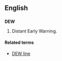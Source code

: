 ==English==

==={{acronym}}===
'''DEW'''

# Distant Early Warning.

====Related terms====
*[[DEW line]]